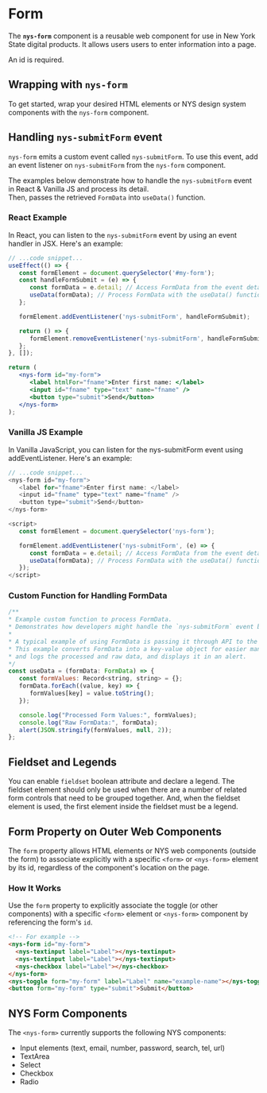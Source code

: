 
<Meta of={NysFormStories} title="Components/Form/Documentation" />

# Form

The **`nys-form`** component is a reusable web component for use in New York State digital products. It allows users users to enter information into a page.

An id is required.

## Wrapping with `nys-form`
To get started, wrap your desired HTML elements or NYS design system components with the `nys-form` component.
<Canvas of={NysFormStories.Form} />

## Handling `nys-submitForm` event
`nys-form` emits a custom event called `nys-submitForm`. To use this event, add an event listener on `nys-submitForm` from the `nys-form` component.

The examples below demonstrate how to handle the `nys-submitForm` event in React & Vanilla JS and process its detail.\
Then, passes the retrieved `FormData` into `useData()` function.
<Canvas of={NysFormStories.HandlingSubmission} />

### React Example
In React, you can listen to the `nys-submitForm` event by using an event handler in JSX. Here's an example:
```jsx
// ...code snippet...
useEffect(() => {
   const formElement = document.querySelector('#my-form');
   const handleFormSubmit = (e) => {
      const formData = e.detail; // Access FormData from the event detail
      useData(formData); // Process FormData with the useData() function
   };

   formElement.addEventListener('nys-submitForm', handleFormSubmit);

   return () => {
      formElement.removeEventListener('nys-submitForm', handleFormSubmit);
   };
}, []);

return (
   <nys-form id="my-form">
      <label htmlFor="fname">Enter first name: </label>
      <input id="fname" type="text" name="fname" />
      <button type="submit">Send</button>
   </nys-form>
);
```
### Vanilla JS Example
In Vanilla JavaScript, you can listen for the nys-submitForm event using addEventListener. Here's an example:
```javascript
// ...code snippet...
<nys-form id="my-form">
   <label for="fname">Enter first name: </label>
   <input id="fname" type="text" name="fname" />
   <button type="submit">Send</button>
</nys-form>

<script>
   const formElement = document.querySelector('nys-form');

   formElement.addEventListener('nys-submitForm', (e) => {
      const formData = e.detail; // Access FormData from the event detail
      useData(formData); // Process FormData with the useData() function
   });
</script>
```

### Custom Function for Handling FormData
```javascript
/**
* Example custom function to process FormData.
* Demonstrates how developers might handle the `nys-submitForm` event bubbled up from <nys-form>.
* 
* A typical example of using FormData is passing it through API to the backend.
* This example converts FormData into a key-value object for easier manipulation
* and logs the processed and raw data, and displays it in an alert.
*/
const useData = (formData: FormData) => {
   const formValues: Record<string, string> = {};
   formData.forEach((value, key) => {
      formValues[key] = value.toString();
   });

   console.log("Processed Form Values:", formValues);
   console.log("Raw FormData:", formData);
   alert(JSON.stringify(formValues, null, 2));
};
 ```

## Fieldset and Legends
You can enable `fieldset` boolean attribute and declare a legend.
The fieldset element should only be used when there are a number of related form controls that need to be grouped together. And, when the fieldset element is used, the first element inside the fieldset must be a legend.
<Canvas of={NysFormStories.Fieldset} />


## Form Property on Outer Web Components
The `form` property allows HTML elements or NYS web components (outside the form) to associate explicitly with a specific `<form>` or `<nys-form>` element by its id, regardless of the component's location on the page.

### How It Works
Use the `form` property to explicitly associate the toggle (or other components) with a specific `<form>` element or `<nys-form>` component by referencing the form's `id`.
```html
<!-- For example -->
<nys-form id="my-form">
  <nys-textinput label="Label"></nys-textinput>
  <nys-textinput label="Label"></nys-textinput>
  <nys-checkbox label="Label"></nys-checkbox>
</nys-form>
<nys-toggle form="my-form" label="Label" name="example-name"></nys-toggle>
<button form="my-form" type="submit">Submit</button>
```
<Canvas of={NysFormStories.OutsideFormElements} />

## NYS Form Components
The `<nys-form>` currently supports the following NYS components:
 - Input elements (text, email, number, password, search, tel, url)
 - TextArea
 - Select
 - Checkbox
 - Radio
<Canvas of={NysFormStories.nysComponents} />

